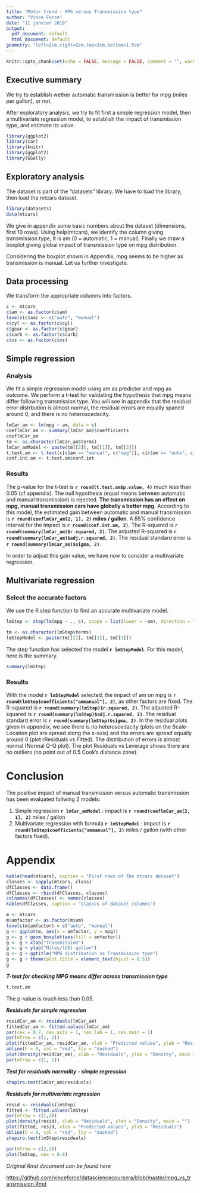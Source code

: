 ```yaml
---
title: "Motor trend - MPG versus Transmission type"
author: "Vince Force"
date: "11 janvier 2018"
output:
  pdf_document: default
  html_document: default
geometry: "left=2cm,right=2cm,top=2cm,bottom=1.5cm"
---
```


```r
knitr::opts_chunk$set(echo = FALSE, message = FALSE, comment = "", warning = FALSE)
```

## Executive summary
We try to establish wether automatic transmission is better for mpg (miles per gallon), or not.

After exploratory analysis, we try to fit first a simple regression model, then a multivariate regression model, to establish the impact of transmission type, and estimate its value.

```r
library(ggplot2)
library(car)
library(knitr)
library(ggplot2)
library(GGally)
```


## Exploratory analysis

The dataset is part of the "datasets" library. We have to load the library, then load the mtcars dataset.
```r
library(datasets)
data(mtcars)
```
We give in appendix some basic numbers about the dataset (dimensions, first 10 rows).
Using help(mtcars), we identify the column giving transmission type, it is am (0 = automatic, 1 = manual).
Finally we draw a boxplot giving global impact of transmission type on mpg distribution.

Considering the boxplot shown in Appendix, mpg seems to be higher as transmission is manual.
Let us further investigate.

## Data processing

We transform the appropriate columns into factors.

```r
c <- mtcars
c$am <- as.factor(c$am)
levels(c$am) <- c("auto", "manual")
c$cyl <- as.factor(c$cyl)
c$gear <- as.factor(c$gear) 
c$carb <- as.factor(c$carb)
c$vs <- as.factor(c$vs)
```

## Simple regression

### Analysis

We fit a simple regression model using am as predictor and mpg as outcome.
We perform a t-test for validating the hypothesis that mpg means differ following transmission type.
You will see in appendix that the residual error distrbution is almost normal, the residual errors are equally spaned around 0, and there is no heteroscedacity.
 
```r
lmCar_am <- lm(mpg ~ am, data = c)
coeflmCar_am <- summary(lmCar_am)$coefficients
coeflmCar_am
tm <- as.character(lmCar_am$terms)
lmCar_amModel <- paste(tm[[2]], tm[[1]], tm[[3]])
t.test.am <- t.test(c[c$am == "manual", c("mpg")], c[c$am == "auto", c("mpg")], alternative = "two.sided", var.equal = FALSE, paired = FALSE)
conf.int.am <- t.test.am$conf.int
```


### Results
The p-value for the t-test is **`r round(t.test.am$p.value, 4)`** much less than 0.05 (cf appendix). The null hypothesis (equal means between automatic and manual transmission) is rejected.
**The transmission has an effect on mpg, manual transmission cars have globally a better mpg.**
According to this model, the estimated gain between automatic and manual transmission is **`r round(coeflmCar_am[2, 1], 2)` miles / gallon**. A 95% confidence interval for the impact is **`r round(conf.int.am, 2)`**.
The R-squared is **`r round(summary(lmCar_am)$r.squared, 2)`**.
The adjusted R-squared is **`r round(summary(lmCar_am)$adj.r.squared, 2)`**.
The residual standard error is **`r round(summary(lmCar_am)$sigma, 2)`**.


In order to adjust this gain value, we have now to consider a multivariate regression.

## Multivariate regression

### Select the accurate factors

We use the R step function to find an accurate multivariate model.

```r
lmStep <- step(lm(mpg ~ ., c), scope = list(lower = ~am), direction = "backward", trace = 0)
```



```r
tm <- as.character(lmStep$terms)
lmStepModel <- paste(tm[[2]], tm[[1]], tm[[3]])
```

The step function has selected the model **`r lmStepModel`**. For this model, here is the summary.

```r
summary(lmStep)
```

### Results
With the model **`r lmStepModel`** selected, the impact of am on mpg is **`r round(lmStep$coefficients["ammanual"], 2)`**, as other factors are fixed.
The R-squared is **`r round(summary(lmStep)$r.squared, 2)`**.
The adjusted R-squared is **`r round(summary(lmStep)$adj.r.squared, 2)`**.
The residual standard error is **`r round(summary(lmStep)$sigma, 2)`**.
In the residual plots given in appendix, we see there is no heteroscedacity (plots on the Scale-Location plot are spread along the x-axis) and the errors are spread equally around 0 (plot rResiduals vs Fitted). The distribution of errors is almost normal (Normal Q-Q plot). The plot Residuals vs Leverage shows there are no outliers (no point out of 0.5 Cook's distance zone).

# Conclusion

The positive impact of manual transmission versus automatic transmission has been evaluated follwing 2 models:

1. Simple regression **`r lmCar_amModel`** : impact is **`r round(coeflmCar_am[2, 1], 2)`** miles / gallon
2. Multivariate regression with formula **`r lmStepModel`** : impact is **`r round(lmStep$coefficients["ammanual"], 2)`** miles / gallon (with other factors fixed).


# Appendix

```r
kable(head(mtcars), caption = "First rows of the mtcars dataset")
classes <- sapply(mtcars, class)
dfClasses <- data.frame()
dfClasses <- rbind(dfClasses, classes)
colnames(dfClasses) <- names(classes)
kable(dfClasses, caption = "Classes of dataset columns")
```

```r
m <- mtcars
m$amfactor <- as.factor(m$am)
levels(m$amfactor) = c("auto", "manual")
g <- ggplot(m, aes(x = amfactor, y = mpg))
g <- g + geom_boxplot(aes(fill = amfactor))
g <- g + xlab("Transmission")
g <- g + ylab("Miles/(US) gallon")
g <- g + ggtitle("MPG distribution vs Transmission type") 
g <- g + theme(plot.title = element_text(hjust = 0.5))
g
```

**_T-test for checking MPG means differ across transmission type_**

```r
t.test.am
```
The p-value is much less than 0.05.

**_Residuals for simple regression_**

```r
residCar_am <- residuals(lmCar_am)
fittedCar_am <- fitted.values(lmCar_am)
par(cex = 0.7, cex.axis = 1, cex.lab = 1, cex.main = 1)
par(mfrow = c(1, 2))
plot(fittedCar_am, residCar_am, xlab = "Predicted values", ylab = "Residuals")
abline(h = 0, col = "red", lty = "dashed")
plot(density(residCar_am), xlab = "Residuals", ylab = "Density", main = "")
par(mfrow = c(1, 1))
```

**_Test for residuals normality - simple regression_**

```r
shapiro.test(lmCar_am$residuals)
```

**_Residuals for multivariate regression_**

```r
resid <- residuals(lmStep)
fitted <- fitted.values(lmStep)
par(mfrow = c(1,2))
plot(density(resid), xlab = "Residuals", ylab = "Density", main = "")
plot(fitted, resid, xlab = "Predicted values", ylab = "Residuals")
abline(h = 0, col = "red", lty = "dashed")
shapiro.test(lmStep$residuals)
```

```r
par(mfrow = c(2,2))
plot(lmStep, cex = 0.8)
```

*Original Rmd document can be found here*

[https://github.com/vinceforce/datasciencecoursera/blob/master/mpg_vs_transmission.Rmd](https://github.com/vinceforce/datasciencecoursera/blob/master/mpg_vs_transmission.Rmd)
